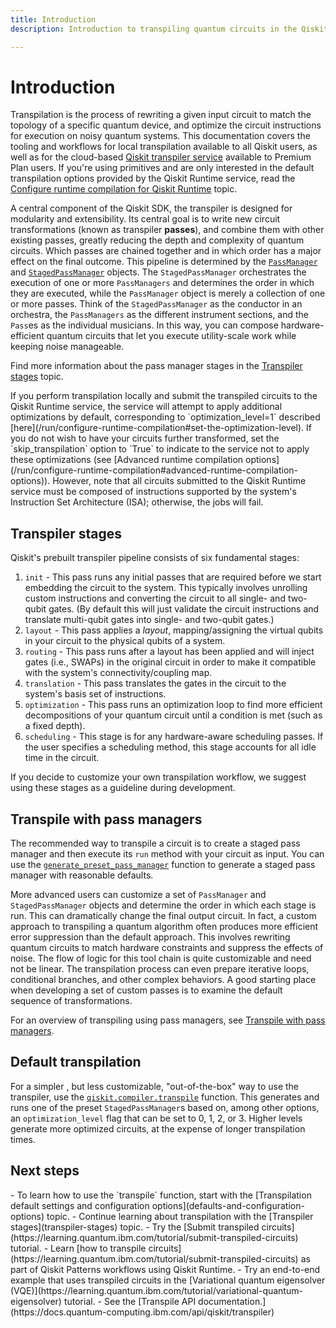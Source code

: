 ```yaml
---
title: Introduction
description: Introduction to transpiling quantum circuits in the Qiskit SDK.

---
```



# Introduction

Transpilation is the process of rewriting a given input circuit to match the topology of a specific quantum device, and optimize the circuit instructions for execution on noisy quantum systems.  This documentation covers the tooling and workflows for local transpilation available to all Qiskit users, as well as for the cloud-based [Qiskit transpiler service](qiskit-transpiler-service) available to Premium Plan users.  If you're using primitives and are only interested in the default transpilation options provided by the Qiskit Runtime service, read the [Configure runtime compilation for Qiskit Runtime](../run/configure-runtime-compilation) topic.

A central component of the Qiskit SDK, the transpiler is designed for modularity and extensibility. Its central goal is to write new circuit transformations (known as transpiler **passes**), and combine them with other existing passes, greatly reducing the depth and complexity of quantum circuits.  Which passes are chained together and in which order has a major effect on the final outcome. This pipeline is determined by the [`PassManager`](/api/qiskit/qiskit.transpiler.PassManager) and [`StagedPassManager`](/api/qiskit/qiskit.transpiler.StagedPassManager) objects.  The `StagedPassManager` orchestrates the execution of one or more `PassManagers` and determines the order in which they are executed, while the `PassManager` object is merely a collection of one or more passes.  Think of the `StagedPassManager` as the conductor in an orchestra, the `PassManagers` as the different instrument sections, and the `Pass`es as the individual musicians.  In this way, you can compose hardware-efficient quantum circuits that let you execute utility-scale work while keeping noise manageable.

Find more information about the pass manager stages in the [Transpiler stages](transpiler-stages) topic.

<Admonition type="caution">
  If you perform transpilation locally and submit the transpiled circuits to the Qiskit Runtime service, the service will attempt to apply additional optimizations by default, corresponding to `optimization_level=1` described [here](/run/configure-runtime-compilation#set-the-optimization-level). If you do not wish to have your circuits further transformed, set the `skip_transpilation` option to `True` to indicate to the service not to apply these optimizations (see [Advanced runtime compilation options](/run/configure-runtime-compilation#advanced-runtime-compilation-options)). However, note that all circuits submitted to the Qiskit Runtime service must be composed of instructions supported by the system's Instruction Set Architecture (ISA); otherwise, the jobs will fail.
</Admonition>


## Transpiler stages

Qiskit's prebuilt transpiler pipeline consists of six fundamental stages:

1. `init` - This pass runs any initial passes that are required before we start embedding the circuit to the system.  This typically involves unrolling custom instructions and converting the circuit to all single- and two-qubit gates. (By default this will just validate the circuit instructions and translate multi-qubit gates into single- and two-qubit gates.)
1. `layout` - This pass applies a *layout*, mapping/assigning the virtual qubits in your circuit to the physical qubits of a system.
1. `routing` - This pass runs after a layout has been applied and will inject gates (i.e., SWAPs) in the original circuit in order to make it compatible with the system's connectivity/coupling map.
1. `translation` - This pass translates the gates in the circuit to the system's basis set of instructions.
1. `optimization` - This pass runs an optimization loop to find more efficient decompositions of your quantum circuit until a condition is met (such as a fixed depth).
1. `scheduling` - This stage is for any hardware-aware scheduling passes. If the user specifies a scheduling method, this stage accounts for all idle time in the circuit.

 If you decide to customize your own transpilation workflow, we suggest using these stages as a guideline during development.


## Transpile with pass managers

The recommended way to transpile a circuit is to create a staged pass manager and then execute its `run` method with your circuit as input. You can use the [`generate_preset_pass_manager`](/api/qiskit/transpiler_preset#qiskit.transpiler.preset_passmanagers.generate_preset_pass_manager) function to generate a staged pass manager with reasonable defaults.

More advanced users can customize a set of `PassManager` and `StagedPassManager` objects and determine the order in which each stage is run.  This can dramatically change the final output circuit. In fact, a custom approach to transpiling a quantum algorithm often produces more efficient error suppression than the default approach.  This involves rewriting quantum circuits to match hardware constraints and suppress the effects of noise.  The flow of logic for this tool chain is quite customizable and need not be linear.  The transpilation process can even prepare iterative loops, conditional branches, and other complex behaviors.  A good starting place when developing a set of custom passes is to examine the default sequence of transformations.

For an overview of transpiling using pass managers, see [Transpile with pass managers](transpile-with-pass-managers).


## Default transpilation

For a simpler , but less customizable, "out-of-the-box" way to use the transpiler, use the [`qiskit.compiler.transpile`](/api/qiskit/compiler#qiskit.compiler.transpile) function.  This generates and runs one of the preset `StagedPassManager`s based on, among other options, an `optimization_level` flag that can be set to 0, 1, 2, or 3.  Higher levels generate more optimized circuits, at the expense of longer transpilation times.

## Next steps

<Admonition type="tip" title="Recommendations">
    - To learn how to use the `transpile` function, start with the [Transpilation default settings and configuration options](defaults-and-configuration-options) topic.
    - Continue learning about transpilation with the [Transpiler stages](transpiler-stages) topic.
    - Try the [Submit transpiled circuits](https://learning.quantum.ibm.com/tutorial/submit-transpiled-circuits) tutorial.
    - Learn [how to transpile circuits](https://learning.quantum.ibm.com/tutorial/submit-transpiled-circuits) as part of Qiskit Patterns workflows using Qiskit Runtime.
    - Try an end-to-end example that uses transpiled circuits in the [Variational quantum eigensolver (VQE)](https://learning.quantum.ibm.com/tutorial/variational-quantum-eigensolver) tutorial.
    - See the [Transpile API documentation.](https://docs.quantum-computing.ibm.com/api/qiskit/transpiler)
</Admonition>
